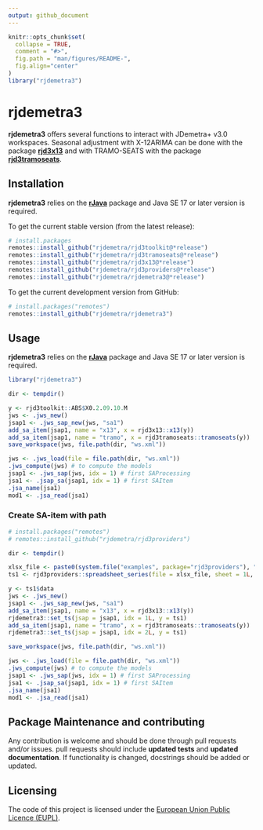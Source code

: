 ```yaml
---
output: github_document
---
```


<!-- README.md is generated from README.Rmd. Please edit that file -->

```r
knitr::opts_chunk$set(
  collapse = TRUE,
  comment = "#>",
  fig.path = "man/figures/README-",
  fig.align="center"
)
library("rjdemetra3")
```

# rjdemetra3


**rjdemetra3** offers several functions to interact with JDemetra+ v3.0 workspaces.
Seasonal adjustment with X-12ARIMA can be done with the package [**rjd3x13**](https://github.com/rjdemetra/rjd3x13) and with TRAMO-SEATS with the package [**rjd3tramoseats**](https://github.com/rjdemetra/rjd3tramoseats).


## Installation

**rjdemetra3** relies on the [**rJava**](https://CRAN.R-project.org/package=rJava) package and Java SE 17 or later version is required.

To get the current stable version (from the latest release):

```r
# install.packages
remotes::install_github("rjdemetra/rjd3toolkit@*release")
remotes::install_github("rjdemetra/rjd3tramoseats@*release")
remotes::install_github("rjdemetra/rjd3x13@*release")
remotes::install_github("rjdemetra/rjd3providers@*release")
remotes::install_github("rjdemetra/rjdemetra3@*release")
```

To get the current development version from GitHub:

```r
# install.packages("remotes")
remotes::install_github("rjdemetra/rjdemetra3")
```


## Usage

**rjdemetra3** relies on the [**rJava**](https://CRAN.R-project.org/package=rJava) package and Java SE 17 or later version is required.


```r
library("rjdemetra3")

dir <- tempdir()

y <- rjd3toolkit::ABS$X0.2.09.10.M
jws <- .jws_new()
jsap1 <- .jws_sap_new(jws, "sa1")
add_sa_item(jsap1, name = "x13", x = rjd3x13::x13(y))
add_sa_item(jsap1, name = "tramo", x = rjd3tramoseats::tramoseats(y))
save_workspace(jws, file.path(dir, "ws.xml"))

jws <- .jws_load(file = file.path(dir, "ws.xml"))
.jws_compute(jws) # to compute the models
jsap1 <- .jws_sap(jws, idx = 1) # first SAProcessing
jsa1 <- .jsap_sa(jsap1, idx = 1) # first SAItem
.jsa_name(jsa1)
mod1 <- .jsa_read(jsa1)
```


### Create SA-item with path

``` r
# install.packages("remotes")
# remotes::install_github("rjdemetra/rjd3providers")

dir <- tempdir()

xlsx_file <- paste0(system.file("examples", package="rjd3providers"), "/Insee.xlsx")
ts1 <- rjd3providers::spreadsheet_series(file = xlsx_file, sheet = 1L, series = 3L)

y <- ts1$data
jws <- .jws_new()
jsap1 <- .jws_sap_new(jws, "sa1")
add_sa_item(jsap1, name = "x13", x = rjd3x13::x13(y))
rjdemetra3::set_ts(jsap = jsap1, idx = 1L, y = ts1)
add_sa_item(jsap1, name = "tramo", x = rjd3tramoseats::tramoseats(y))
rjdemetra3::set_ts(jsap = jsap1, idx = 2L, y = ts1)

save_workspace(jws, file.path(dir, "ws.xml"))

jws <- .jws_load(file = file.path(dir, "ws.xml"))
.jws_compute(jws) # to compute the models
jsap1 <- .jws_sap(jws, idx = 1) # first SAProcessing
jsa1 <- .jsap_sa(jsap1, idx = 1) # first SAItem
.jsa_name(jsa1)
mod1 <- .jsa_read(jsa1)
```


## Package Maintenance and contributing

Any contribution is welcome and should be done through pull requests and/or issues.
pull requests should include **updated tests** and **updated documentation**. If functionality is changed, docstrings should be added or updated.


## Licensing

The code of this project is licensed under the [European Union Public Licence (EUPL)](https://joinup.ec.europa.eu/page/eupl-text-11-12).
